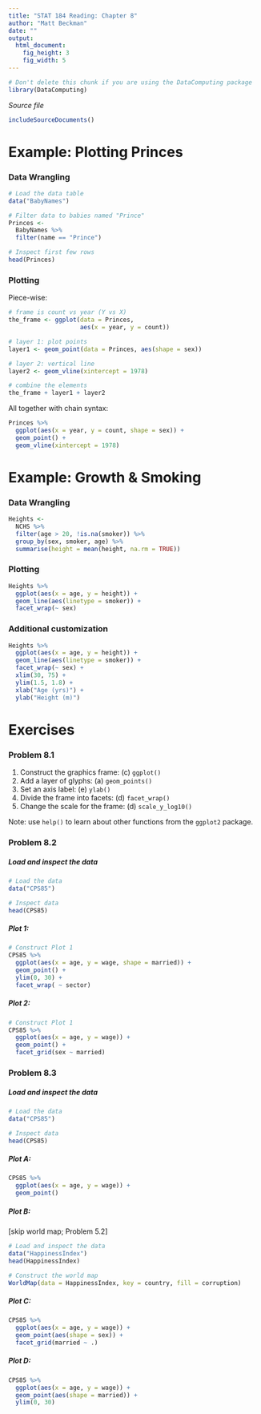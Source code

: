 ```yaml
---
title: "STAT 184 Reading: Chapter 8"
author: "Matt Beckman"
date: ""
output: 
  html_document:
    fig_height: 3
    fig_width: 5
---
```

<!-- Don't edit in between this line and the one below -->
```r
# Don't delete this chunk if you are using the DataComputing package
library(DataComputing)
```
*Source file* 
```r
includeSourceDocuments()
```
<!-- Don't edit the material above this line -->


# Example: Plotting Princes

### Data Wrangling
```r
# Load the data table
data("BabyNames")

# Filter data to babies named "Prince"
Princes <- 
  BabyNames %>%
  filter(name == "Prince")

# Inspect first few rows
head(Princes)
```

### Plotting

Piece-wise:
```r
# frame is count vs year (Y vs X)
the_frame <- ggplot(data = Princes, 
                    aes(x = year, y = count))

# layer 1: plot points
layer1 <- geom_point(data = Princes, aes(shape = sex))

# layer 2: vertical line
layer2 <- geom_vline(xintercept = 1978)

# combine the elements
the_frame + layer1 + layer2
```


All together with chain syntax: 
```r
Princes %>%
  ggplot(aes(x = year, y = count, shape = sex)) +
  geom_point() +
  geom_vline(xintercept = 1978)

```


# Example: Growth & Smoking

### Data Wrangling
```r
Heights <- 
  NCHS %>%
  filter(age > 20, !is.na(smoker)) %>%
  group_by(sex, smoker, age) %>%
  summarise(height = mean(height, na.rm = TRUE))
```

### Plotting
```r
Heights %>% 
  ggplot(aes(x = age, y = height)) +
  geom_line(aes(linetype = smoker)) +
  facet_wrap(~ sex)
```


### Additional customization

```r
Heights %>% 
  ggplot(aes(x = age, y = height)) +
  geom_line(aes(linetype = smoker)) +
  facet_wrap(~ sex) + 
  xlim(30, 75) + 
  ylim(1.5, 1.8) + 
  xlab("Age (yrs)") + 
  ylab("Height (m)")

```


# Exercises

### Problem 8.1

1. Construct the graphics frame: (c) `ggplot()` 
2. Add a layer of glyphs: (a) `geom_points()` 
3. Set an axis label: (e) `ylab()`
4. Divide the frame into facets: (d) `facet_wrap()`
5. Change the scale for the frame: (d) `scale_y_log10()`

Note: use `help()` to learn about other functions from the `ggplot2` package.

### Problem 8.2

##### Load and inspect the data
```r
# Load the data
data("CPS85")

# Inspect data
head(CPS85)
```

##### Plot 1:
```r
# Construct Plot 1
CPS85 %>%
  ggplot(aes(x = age, y = wage, shape = married)) + 
  geom_point() + 
  ylim(0, 30) + 
  facet_wrap( ~ sector)
```

##### Plot 2: 
```r
# Construct Plot 1
CPS85 %>%
  ggplot(aes(x = age, y = wage)) + 
  geom_point() + 
  facet_grid(sex ~ married)
```


### Problem 8.3

##### Load and inspect the data
```r
# Load the data
data("CPS85")

# Inspect data
head(CPS85)
```

##### Plot A:

```r
CPS85 %>%
  ggplot(aes(x = age, y = wage)) + 
  geom_point()
```


##### Plot B: 

[skip world map; Problem 5.2]

```r
# Load and inspect the data
data("HappinessIndex")
head(HappinessIndex)

# Construct the world map
WorldMap(data = HappinessIndex, key = country, fill = corruption)
```


##### Plot C:

```r
CPS85 %>%
  ggplot(aes(x = age, y = wage)) + 
  geom_point(aes(shape = sex)) + 
  facet_grid(married ~ .)
```


##### Plot D:

```r
CPS85 %>%
  ggplot(aes(x = age, y = wage)) + 
  geom_point(aes(shape = married)) + 
  ylim(0, 30) 
```
